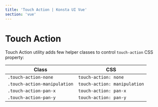 ```yaml
---
title: 'Touch Action | Konsta UI Vue'
section: 'vue'
---
```


# Touch Action

Touch Action utility adds few helper classes to control `touch-action` CSS property:

| Class                        | CSS                          |
| ---------------------------- | ---------------------------- |
| `.touch-action-none`         | `touch-action: none`         |
| `.touch-action-manipulation` | `touch-action: manipulation` |
| `.touch-action-pan-x`        | `touch-action: pan-x`        |
| `.touch-action-pan-y`        | `touch-action: pan-y`        |
